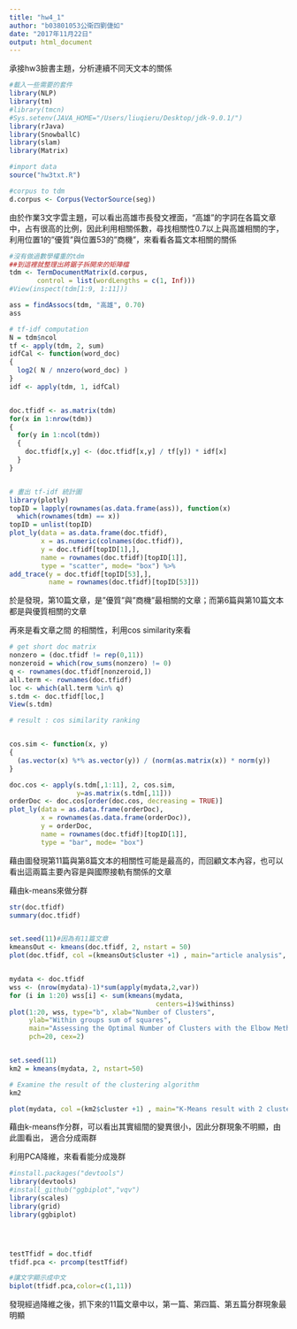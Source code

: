 ---
title: "hw4_1"
author: "b03801053公衛四劉倢如"
date: "2017年11月22日"
output: html_document
---

承接hw3臉書主題，分析連續不同天文本的關係

```{r setup, include=FALSE}
#載入一些需要的套件
library(NLP)
library(tm)
#library(tmcn)
#Sys.setenv(JAVA_HOME="/Users/liuqieru/Desktop/jdk-9.0.1/")
library(rJava)
library(SnowballC)
library(slam)
library(Matrix)
```


```{r}
#import data
source("hw3txt.R")
```


```{r}
#corpus to tdm
d.corpus <- Corpus(VectorSource(seg))
```

由於作業3文字雲主題，可以看出高雄市長發文裡面，"高雄"的字詞在各篇文章中，占有很高的比例，因此利用相關係數，尋找相關性0.7以上與高雄相關的字，利用位置1的"優質"與位置53的"商機"，來看看各篇文本相關的關係

```{r }
#沒有做過數學權重的tdm
##到這裡就整理出將鋸子拆開來的矩陣檔
tdm <- TermDocumentMatrix(d.corpus, 
       control = list(wordLengths = c(1, Inf)))
#View(inspect(tdm[1:9, 1:11]))

ass = findAssocs(tdm, "高雄", 0.70)
ass
```


```{r}
# tf-idf computation
N = tdm$ncol
tf <- apply(tdm, 2, sum)
idfCal <- function(word_doc)
{ 
  log2( N / nnzero(word_doc) ) 
}
idf <- apply(tdm, 1, idfCal)


doc.tfidf <- as.matrix(tdm)
for(x in 1:nrow(tdm))
{
  for(y in 1:ncol(tdm))
  {
    doc.tfidf[x,y] <- (doc.tfidf[x,y] / tf[y]) * idf[x]
  }
}


# 畫出 tf-idf 統計圖
library(plotly)
topID = lapply(rownames(as.data.frame(ass)), function(x) 
  which(rownames(tdm) == x))
topID = unlist(topID)
plot_ly(data = as.data.frame(doc.tfidf),
        x = as.numeric(colnames(doc.tfidf)),
        y = doc.tfidf[topID[1],], 
        name = rownames(doc.tfidf)[topID[1]],
        type = "scatter", mode= "box") %>%
add_trace(y = doc.tfidf[topID[53],],
          name = rownames(doc.tfidf)[topID[53]])

```


於是發現，第10篇文章，是"優質"與"商機"最相關的文章；而第6篇與第10篇文本都是與優質相關的文章



再來是看文章之間 的相關性，利用cos similarity來看

```{r}
# get short doc matrix
nonzero = (doc.tfidf != rep(0,11))
nonzeroid = which(row_sums(nonzero) != 0)
q <- rownames(doc.tfidf[nonzeroid,])
all.term <- rownames(doc.tfidf)
loc <- which(all.term %in% q)
s.tdm <- doc.tfidf[loc,]
View(s.tdm)

# result : cos similarity ranking


cos.sim <- function(x, y)
{ 
  (as.vector(x) %*% as.vector(y)) / (norm(as.matrix(x)) * norm(y)) 
}

doc.cos <- apply(s.tdm[,1:11], 2, cos.sim,
                 y=as.matrix(s.tdm[,11]))
orderDoc <- doc.cos[order(doc.cos, decreasing = TRUE)]
plot_ly(data = as.data.frame(orderDoc),
        x = rownames(as.data.frame(orderDoc)),
        y = orderDoc, 
        name = rownames(doc.tfidf)[topID[1]],
        type = "bar", mode= "box")
```

藉由圖發現第11篇與第8篇文本的相關性可能是最高的，而回顧文本內容，也可以看出這兩篇主要內容是與國際接軌有關係的文章




藉由k-means來做分群

```{r}
str(doc.tfidf)
summary(doc.tfidf)


set.seed(11)#因為有11篇文章
kmeansOut <- kmeans(doc.tfidf, 2, nstart = 50)
plot(doc.tfidf, col =(kmeansOut$cluster +1) , main="article analysis", pch=18, cex=2)


mydata <- doc.tfidf
wss <- (nrow(mydata)-1)*sum(apply(mydata,2,var))
for (i in 1:20) wss[i] <- sum(kmeans(mydata,
                                     centers=i)$withinss)
plot(1:20, wss, type="b", xlab="Number of Clusters",
     ylab="Within groups sum of squares",
     main="Assessing the Optimal Number of Clusters with the Elbow Method",
     pch=20, cex=2)


set.seed(11)
km2 = kmeans(mydata, 2, nstart=50)

# Examine the result of the clustering algorithm
km2

plot(mydata, col =(km2$cluster +1) , main="K-Means result with 2 clusters", pch=20, cex=2)


```


藉由k-means作分群，可以看出其實組間的變異很小，因此分群現象不明顯，由此圖看出，
適合分成兩群





利用PCA降維，來看看能分成幾群

```{r warning=FALSE}
#install.packages("devtools")
library(devtools)
#install_github("ggbiplot","vqv")
library(scales)
library(grid)
library(ggbiplot)




testTfidf = doc.tfidf
tfidf.pca <- prcomp(testTfidf)

#讓文字顯示成中文
biplot(tfidf.pca,color=c(1,11))
```

發現經過降維之後，抓下來的11篇文章中以，第一篇、第四篇、第五篇分群現象最明顯
